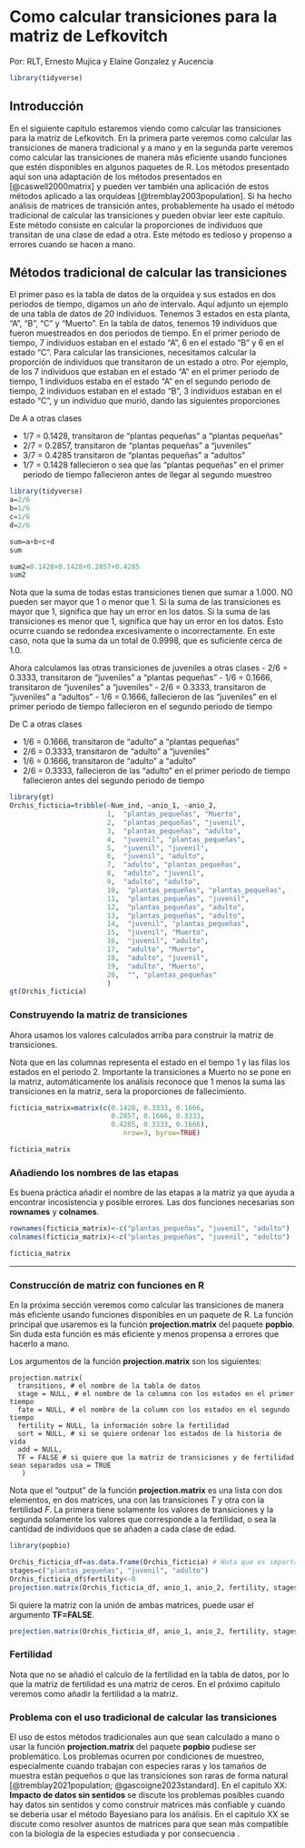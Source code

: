 # Como calcular transiciones para la matriz de Lefkovitch

Por: RLT, Ernesto Mujica y Elaine Gonzalez y Aucencia

```r
library(tidyverse)
```

## Introducción

En el siguiente capitulo estaremos viendo como calcular las transiciones para la matriz de Lefkovitch. En la primera parte veremos como calcular las transiciones de manera tradicional y a mano y en la segunda parte veremos como calcular las transiciones de manera más eficiente usando funciones que estén disponibles en algunos paquetes de R. Los métodos presentado aquí son una adaptación de los métodos presentados en [@caswell2000matrix] y pueden ver también una aplicación de estos métodos aplicado a las orquídeas [@tremblay2003population]. Si ha hecho análisis de matrices de transición antes, probablemente ha usado el método tradicional de calcular las transiciones y pueden obviar leer este capítulo. Este método consiste en calcular la proporciones de individuos que transitan de una clase de edad a otra. Este método es tedioso y propenso a errores cuando se hacen a mano.

## Métodos tradicional de calcular las transiciones

El primer paso es la tabla de datos de la orquídea y sus estados en dos periodos de tiempo, digamos un año de intervalo. Aquí adjunto un ejemplo de una tabla de datos de 20 individuos. Tenemos 3 estados en esta planta, "A", "B", "C" y "Muerto". En la tabla de datos, tenemos 19 individuos que fueron muestreados en dos periodos de tiempo. En el primer periodo de tiempo, 7 individuos estaban en el estado "A", 6 en el estado "B" y 6 en el estado "C". Para calcular las transiciones, necesitamos calcular la proporción de individuos que transitaron de un estado a otro. Por ejemplo, de los 7 individuos que estaban en el estado "A" en el primer periodo de tiempo, 1 individuos estaba en el estado "A" en el segundo periodo de tiempo, 2 individuos estaban en el estado "B", 3 individuos estaban en el estado "C", y un individuo que murió, dando las siguientes proporciones

De A a otras clases

-   1/7 = 0.1428, transitaron de "plantas pequeñas" a "plantas pequeñas"
-   2/7 = 0.2857, transitaron de "plantas pequeñas" a "juveniles"
-   3/7 = 0.4285 transitaron de "plantas pequeñas" a "adultos"
-   1/7 = 0.1428 fallecieron o sea que las "plantas pequeñas" en el primer periodo de tiempo fallecieron antes de llegar al segundo muestreo


```r
library(tidyverse)
a=2/6
b=1/6
c=1/6
d=2/6

sum=a+b+c+d
sum

sum2=0.1428+0.1428+0.2857+0.4285
sum2

```

Nota que la suma de todas estas transiciones tienen que sumar a 1.000. NO pueden ser mayor que 1 o menor que 1. Si la suma de las transiciones es mayor que 1, significa que hay un error en los datos. Si la suma de las transiciones es menor que 1, significa que hay un error en los datos. Esto ocurre cuando se redondea excesivamente o incorrectamente. En este caso, nota que la suma da un total de 0.9998, que es suficiente cerca de 1.0.

Ahora calculamos las otras transiciones de juveniles a otras clases - 2/6 = 0.3333, transitaron de "juveniles" a "plantas pequeñas" - 1/6 = 0.1666, transitaron de "juveniles" a "juveniles" - 2/6 = 0.3333, transitaron de "juveniles" a "adultos" - 1/6 = 0.1666, fallecieron de las "juveniles" en el primer periodo de tiempo fallecieron en el segundo periodo de tiempo

De C a otras clases

-   1/6 = 0.1666, transitaron de "adulto" a "plantas pequeñas"
-   2/6 = 0.3333, transitaron de "adulto" a "juveniles"
-   1/6 = 0.1666, transitaron de "adulto" a "adulto"
-   2/6 = 0.3333, fallecieron de las "adulto" en el primer periodo de tiempo fallecieron antes del segundo periodo de tiempo



```r

library(gt)
Orchis_ficticia=tribble(~Num_ind, ~anio_1, ~anio_2,
                        1,  "plantas_pequeñas", "Muerto",
                        2,  "plantas_pequeñas", "juvenil",
                        3,  "plantas_pequeñas", "adulto",
                        4,  "juvenil", "plantas_pequeñas",
                        5,  "juvenil", "juvenil",
                        6,  "juvenil", "adulto",
                        7,  "adulto", "plantas_pequeñas",
                        8,  "adulto", "juvenil",
                        9,  "adulto", "adulto",
                        10,  "plantas_pequeñas", "plantas_pequeñas",
                        11,  "plantas_pequeñas", "juvenil",
                        12,  "plantas_pequeñas", "adulto",
                        13,  "plantas_pequeñas", "adulto",
                        14,  "juvenil", "plantas_pequeñas",
                        15,  "juvenil", "Muerto",
                        16,  "juvenil", "adulto",
                        17,  "adulto", "Muerto",
                        18,  "adulto", "juvenil",
                        19,  "adulto", "Muerto",
                        20,  "", "plantas_pequeñas"
                        )
gt(Orchis_ficticia)                        
```

### Construyendo la matriz de transiciones

Ahora usamos los valores calculados arriba para construir la matriz de transiciones.

Nota que en las columnas representa el estado en el tiempo 1 y las filas los estados en el periodo 2. Importante la transiciones a Muerto no se pone en la matriz, automáticamente los análisis reconoce que 1 menos la suma las transiciones en la matriz, sera la proporciones de fallecimiento.

```r
ficticia_matrix=matrix(c(0.1428, 0.3333, 0.1666,
                         0.2857, 0.1666, 0.3333,
                         0.4285, 0.3333, 0.1666), 
                            nrow=3, byrow=TRUE)

ficticia_matrix
```

### Añadiendo los nombres de las etapas

Es buena práctica añadir el nombre de las etapas a la matriz ya que ayuda a encontrar incosistencia y posible errores. Las dos funciones necesarias son **rownames** y **colnames**.

```r
rownames(ficticia_matrix)<-c("plantas_pequeñas", "juvenil", "adulto")
colnames(ficticia_matrix)<-c("plantas_pequeñas", "juvenil", "adulto")

ficticia_matrix

```

------------------------------------------------------------------------

### Construcción de matriz con funciones en R

En la próxima sección veremos como calcular las transiciones de manera más eficiente usando funciones disponibles en un paquete de R. La función principal que usaremos es la función **projection.matrix** del paquete **popbio**. Sin duda esta función es más eficiente y menos propensa a errores que hacerlo a mano.

Los argumentos de la función **projection.matrix** son los siguientes:

```         
projection.matrix(
  transitions, # el nombre de la tabla de datos
  stage = NULL, # el nombre de la columna con los estados en el primer tiempo
  fate = NULL, # el nombre de la column con los estados en el segundo tiempo
  fertility = NULL, la información sobre la fertilidad
  sort = NULL, # si se quiere ordenar los estados de la historia de vida
  add = NULL,
  TF = FALSE # si quiere que la matriz de transiciones y de fertilidad sean separados usa = TRUE 
   )
```

Nota que el "output" de la función **projection.matrix** es una lista con dos elementos, en dos matrices, una con las transiciones $T$ y otra con la fertilidad $F$. La primera tiene solamente los valores de transiciones y la segunda solamente los valores que corresponde a la fertilidad, o sea la cantidad de individuos que se añaden a cada clase de edad.

```r
library(popbio)

Orchis_ficticia_df=as.data.frame(Orchis_ficticia) # Nota que es importante convertir la tabla de datos a un data frame si es en formato de tibble. 
stages=c("plantas_pequeñas", "juvenil", "adulto")
Orchis_ficticia_df$fertility<-0
projection.matrix(Orchis_ficticia_df, anio_1, anio_2, fertility, stages, TF=TRUE)


```

Si quiere la matriz con la unión de ambas matrices, puede usar el argumento **TF=FALSE**.

```r
projection.matrix(Orchis_ficticia_df, anio_1, anio_2, fertility, stages, TF=FALSE)
```

### Fertilidad

Nota que no se añadió el calculo de la fertilidad en la tabla de datos, por lo que la matriz de fertilidad es una matriz de ceros. En el próximo capitulo veremos como añadir la fertilidad a la matriz.

### Problema con el uso tradicional de calcular las transiciones

El uso de estos métodos tradicionales aun que sean calculado a mano o usar la función **projection.matrix** del paquete **popbio** pudiese ser problemático. Los problemas ocurren por condiciones de muestreo, especialmente cuando trabajan con especies raras y los tamaños de muestra están pequeños o que las transiciones son raras de forma natural [@tremblay2021population; @gascoigne2023standard]. En el capitulo XX: **Impacto de datos sin sentidos** se discute los problemas posibles cuando hay datos sin sentidos y como construir matrices más confiable y cuando se debería usar el método Bayesiano para los análisis. En el capitulo XX se discute como resolver asuntos de matrices para que sean más compatible con la biología de la especies estudiada y por consecuencia .
